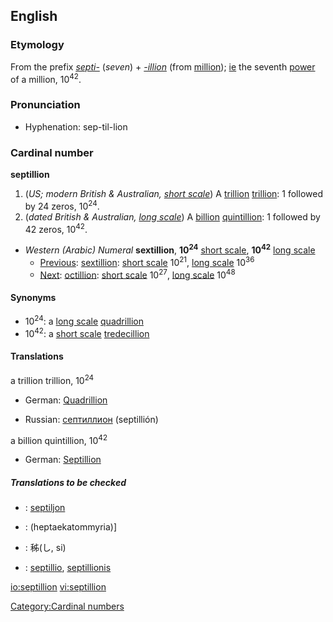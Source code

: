 {{see|Septillion}}

==English==

===Etymology===
From the prefix ''[[septi-]]'' (''seven'') + ''[[-illion]]'' (from [[million]]); [[ie]] the seventh [[power]] of a million, 10<sup>42</sup>.

===Pronunciation===
{{rfap}}
*Hyphenation: sep-til-lion
*:{{rhymes|ɪljən}}

===Cardinal number===
'''septillion'''
# (''US; modern British & Australian, [[w:Long and short scales|short scale]]'') A [[trillion]] [[trillion]]: 1 followed by 24 zeros, 10<sup>24</sup>.
# (''dated British & Australian, [[w:Long and short scales|long scale]]'') A [[billion]] [[quintillion]]: 1 followed by 42 zeros, 10<sup>42</sup>.

*''Western (Arabic) Numeral'' '''sextillion''', '''10<sup>24</sup>''' [[w:Long and short scales|short scale]], '''10<sup>42</sup>''' [[w:Long and short scales|long scale]]
**[[Previous]]: [[sextillion]]: [[w:Long and short scales|short scale]] 10<sup>21</sup>, [[w:Long and short scales|long scale]] 10<sup>36</sup>
**[[Next]]: [[octillion]]: [[w:Long and short scales|short scale]] 10<sup>27</sup>, [[w:Long and short scales|long scale]] 10<sup>48</sup>

====Synonyms====
*10<sup>24</sup>: a [[w:Long and short scales|long scale]] [[quadrillion]]
*10<sup>42</sup>: a [[w:Long and short scales|short scale]] [[tredecillion]]

====Translations====
;a trillion trillion, 10<sup>24</sup>
{{top}}
*German: [[Quadrillion]] {{f}}
{{mid}}
*Russian: [[септиллион]] (septillión) {{m}}
{{bottom}}

;a billion quintillion, 10<sup>42</sup>
{{top}}
*German: [[Septillion]] {{f}}
{{mid}}
{{bottom}}

=====Translations to be checked=====
{{checktrans}}
*{{ttbc|Estonian}}: [[septiljon]]
*{{ttbc|Greek}}: (heptaekatommyria)]
*{{ttbc|Japanese}}: 秭(し, si)
*{{ttbc|Latin}}: [[septillio]], [[septillionis]]

[[Category:Cardinal numbers]]

[[io:septillion]]
[[vi:septillion]]
